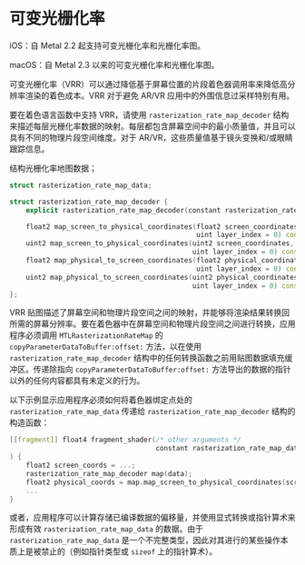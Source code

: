 # 可变光栅化率

<ToBePolishedAfterTranslation />

<OriginalPDF title="6.17 Variable Rasterization Rate" />

iOS：自 Metal 2.2 起支持可变光栅化率和光栅化率图。

macOS：自 Metal 2.3 以来的可变光栅化率和光栅化率图。

可变光栅化率（VRR）可以通过降低基于屏幕位置的片段着色器调用率来降低高分辨率渲染的着色成本。VRR 对于避免 AR/VR 应用中的外围信息过采样特别有用。

要在着色语言函数中支持 VRR，请使用 `rasterization_rate_map_decoder` 结构来描述每层光栅化率数据的映射。每层都包含屏幕空间中的最小质量值，并且可以具有不同的物理片段空间维度。对于 AR/VR，这些质量值基于镜头变换和/或眼睛跟踪信息。

结构光栅化率地图数据；

```cpp
struct rasterization_rate_map_data;

struct rasterization_rate_map_decoder {
    explicit rasterization_rate_map_decoder(constant rasterization_rate_map_data &data) thread;

    float2 map_screen_to_physical_coordinates(float2 screen_coordinates,
                                              uint layer_index = 0) const thread;
    uint2 map_screen_to_physical_coordinates(uint2 screen_coordinates,
                                             uint layer_index = 0) const thread;
    float2 map_physical_to_screen_coordinates(float2 physical_coordinates,
                                              uint layer_index = 0) const thread;
    uint2 map_physical_to_screen_coordinates(uint2 physical_coordinates,
                                             uint layer_index = 0) const thread;
};
```

VRR 贴图描述了屏幕空间和物理片段空间之间的映射，并能够将渲染结果转换回所需的屏幕分辨率。要在着色器中在屏幕空间和物理片段空间之间进行转换，应用程序必须调用 `MTLRasterizationRateMap` 的 `copyParameterDataToBuffer:offset:` 方法，以在使用 `rasterization_rate_map_decoder` 结构中的任何转换函数之前用贴图数据填充缓冲区。传递除指向 `copyParameterDataToBuffer:offset:` 方法导出的数据的指针以外的任何内容都具有未定义的行为。

以下示例显示应用程序必须如何将着色器绑定点处的 `rasterization_rate_map_data` 传递给 `rasterization_rate_map_decoder` 结构的构造函数：

```cpp
[[fragment]] float4 fragment_shader(/* other arguments */
                                    constant rasterization_rate_map_data &data [[buffer(0)]]
) {
    float2 screen_coords = ...;
    rasterization_rate_map_decoder map(data);
    float2 physical_coords = map.map_screen_to_physical_coordinates(screen_coords);
    ...
}
```

或者，应用程序可以计算存储已编译数据的偏移量，并使用显式转换或指针算术来形成有效 `rasterization_rate_map_data` 的数据。由于 `rasterization_rate_map_data` 是一个不完整类型，因此对其进行的某些操作本质上是被禁止的（例如指针类型或 `sizeof` 上的指针算术）。
